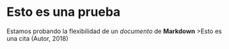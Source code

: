 # Esto es una prueba
Estamos probando la flexibilidad de un _documento_ de __Markdown__
>Esto es una cita (Autor, 2018)

